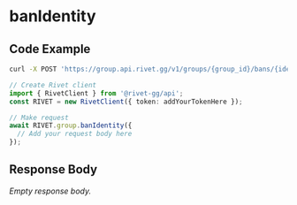 
# banIdentity

## Code Example

<CodeGroup title='Request' tag='POST' label='https://group.api.rivet.gg/v1/groups/{group_id}/bans/{identity_id}'>

```bash {{ title: 'cURL' }}
curl -X POST 'https://group.api.rivet.gg/v1/groups/{group_id}/bans/{identity_id}'
```

```ts
// Create Rivet client
import { RivetClient } from '@rivet-gg/api';
const RIVET = new RivetClient({ token: addYourTokenHere });

// Make request
await RIVET.group.banIdentity({
  // Add your request body here
});
```

</CodeGroup>


## Response Body

_Empty response body._
